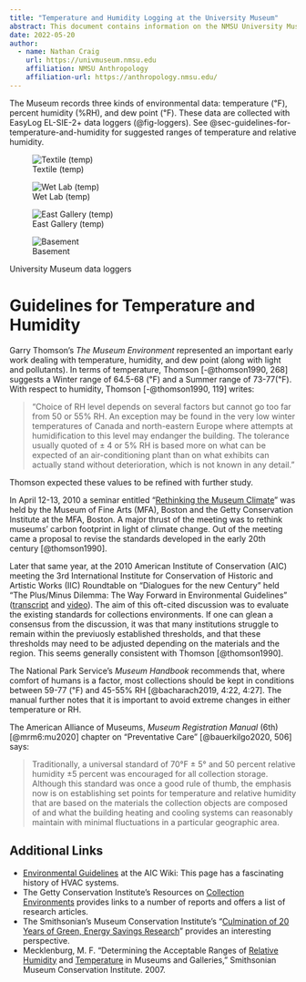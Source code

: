 ```yaml
---
title: "Temperature and Humidity Logging at the University Museum"
abstract: This document contains information on the NMSU University Museum's environmental data loggers. Data are presented as a comparison across rooms and by logger.
date: 2022-05-20
author: 
  - name: Nathan Craig
    url: https://univmuseum.nmsu.edu
    affiliation: NMSU Anthropology
    affiliation-url: https://anthropology.nmsu.edu/
---
```


The Museum records three kinds of environmental data: temperature (℉), percent humidity (%RH), and dew point (℉). These data are collected with EasyLog EL-SIE-2+ data loggers (@fig-loggers). See @sec-guidelines-for-temperature-and-humidity for suggested ranges of temperature and relative humidity.

::: {#fig-loggers .column-page layout-nrow="1"}
![Textile (temp)](./images/basement_logger.jpg){#fig-textile-logger-photo}

![Wet Lab (temp)](./images/basement_logger.jpg){#fig-wet-lab-logger-photo}

![East Gallery (temp)](./images/basement_logger.jpg){#fig-east-gallery-logger-photo}

![Basement](./images/basement_logger.jpg){#fig-basement-logger-photo}

University Museum data loggers
:::

# Guidelines for Temperature and Humidity {#sec-guidelines-for-temperature-and-humidity .appendix}

Garry Thomson's *The Museum Environment* represented an important early work dealing with temperature, humidity, and dew point (along with light and pollutants). In terms of temperature, Thomson [-@thomson1990, 268] suggests a Winter range of 64.5-68 (℉) and a Summer range of 73-77(℉). With respect to humidity, Thomson [-@thomson1990, 119] writes:

> "Choice of RH level depends on several factors but cannot go too far from 50 or 55% RH. An exception may be found in the very low winter temperatures of Canada and north-eastern Europe where attempts at humidification to this level may endanger the building. The tolerance usually quoted of ± 4 or 5% RH is based more on what can be expected of an air-conditioning plant than on what exhibits can actually stand without deterioration, which is not known in any detail."

Thomson expected these values to be refined with further study.

In April 12-13, 2010 a seminar entitled "[Rethinking the Museum Climate](https://web.archive.org/web/20110910052331/http://blog.conservation-us.org/blogpost.cfm?threadid=2227&catid=175)" was held by the Museum of Fine Arts (MFA), Boston and the Getty Conservation Institute at the MFA, Boston. A major thrust of the meeting was to rethink museums' carbon footprint in light of climate change. Out of the meeting came a proposal to revise the standards developed in the early 20th century [@thomson1990].

Later that same year, at the 2010 American Institute of Conservation (AIC) meeting the 3rd International Institute for Conservation of Historic and Artistic Works (IIC) Roundtable on "Dialogues for the new Century" held "The Plus/Minus Dilemma: The Way Forward in Environmental Guidelines" ([transcript](https://www.iiconservation.org/sites/default/files/dialogues/plus-minus-en.pdf) and [video](https://youtu.be/QCLxQlZcTmE)). The aim of this oft-cited discussion was to evaluate the existing standards for collections environments. If one can glean a consensus from the discussion, it was that many institutions struggle to remain within the previuosly established thresholds, and that these thresholds may need to be adjusted depending on the materials and the region. This seems generally consistent with Thomson [@thomson1990].

The National Park Service's *Museum Handbook* recommends that, where comfort of humans is a factor, most collections should be kept in conditions between 59-77 (℉) and 45-55% RH [@bacharach2019, 4:22, 4:27]. The manual further notes that it is important to avoid extreme changes in either temperature or RH.

The American Alliance of Museums, *Museum Registration Manual* (6th) [@mrm6:mu2020] chapter on "Preventative Care" [@bauerkilgo2020, 506] says:

> Traditionally, a universal standard of 70°F ± 5° and 50 percent relative humidity ±5 percent was encouraged for all collection storage. Although this standard was once a good rule of thumb, the emphasis now is on establishing set points for temperature and relative humidity that are based on the materials the collection objects are composed of and what the building heating and cooling systems can reasonably maintain with minimal fluctuations in a particular geographic area.

## Additional Links

-   [Environmental Guidelines](https://www.conservation-wiki.com/wiki/Environmental_Guidelines) at the AIC Wiki: This page has a fascinating history of HVAC systems.
-   The Getty Conservation Institute's Resources on [Collection Environments](https://www.getty.edu/conservation/publications_resources/newsletters/33_2/resources.html) provides links to a number of reports and offers a list of research articles.
-   The Smithsonian's Museum Conservation Institute's "[Culmination of 20 Years of Green, Energy Savings Research](https://www.si.edu/mci/english/research/consulting/MuseumEnvironment.html)" provides an interesting perspective.
-   Mecklenburg, M. F. "Determining the Acceptable Ranges of [Relative Humidity](www.si.edu/mci/downloads/repor...cklenburg-Part1-RH.pdf) and [Temperature](www.si.edu/mci/downloads/repor...lenburg-Part2-Temp.pdf) in Museums and Galleries," Smithsonian Museum Conservation Institute. 2007.
